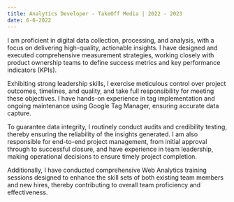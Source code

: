 ```yaml
---
title: Analytics Developer - TakeOff Media | 2022 - 2023
date: 6-6-2022
---
```



I am proficient in digital data collection, processing, and analysis, with a focus on delivering high-quality, actionable insights. I have designed and executed comprehensive measurement strategies, working closely with product ownership teams to define success metrics and key performance indicators (KPIs).

Exhibiting strong leadership skills, I exercise meticulous control over project outcomes, timelines, and quality, and take full responsibility for meeting these objectives. I have hands-on experience in tag implementation and ongoing maintenance using Google Tag Manager, ensuring accurate data capture.

To guarantee data integrity, I routinely conduct audits and credibility testing, thereby ensuring the reliability of the insights generated. I am also responsible for end-to-end project management, from initial approval through to successful closure, and have experience in team leadership, making operational decisions to ensure timely project completion.

Additionally, I have conducted comprehensive Web Analytics training sessions designed to enhance the skill sets of both existing team members and new hires, thereby contributing to overall team proficiency and effectiveness.